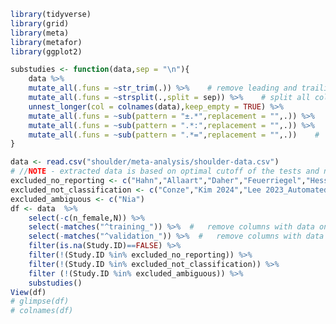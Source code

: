 ```r
library(tidyverse)
library(grid)
library(meta)
library(metafor)
library(ggplot2)
```
```r
substudies <- function(data,sep = "\n"){
    data %>% 
    mutate_all(.funs = ~str_trim(.)) %>%    # remove leading and trailing white spaces
    mutate_all(.funs = ~strsplit(.,split = sep)) %>%    # split all columns
    unnest_longer(col = colnames(data),keep_empty = TRUE) %>% 
    mutate_all(.funs = ~sub(pattern = "±.*",replacement = "",.)) %>%   #   remove leading characters after "±"
    mutate_all(.funs = ~sub(pattern = ".*:",replacement = "",.)) %>%    #   remove leading characters before colon
    mutate_all(.funs = ~sub(pattern = ".*=",replacement = "",.))    #   remove leading characters before "="
}
```
```r
data <- read.csv("shoulder/meta-analysis/shoulder-data.csv")
# //NOTE - extracted data is based on optimal cutoff of the tests and not the 95%!!
excluded_no_reporting <- c("Hahn","Allaart","Daher","Feuerriegel","Hess", "Kaniewska", "Kim 2022","Lee 2023_CSS-Net","xia","shinohara","oeding_supplementary","obama","ni","Lin 2014", "Medina")
excluded_not_classification <- c("Conze","Kim 2024","Lee 2023_Automated","kim 2019", "mu")
excluded_ambiguous <- c("Nia")
df <- data  %>% 
    select(-c(n_female,N)) %>% 
    select(-matches("^training_")) %>%  #   remove columns with data on model training
    select(-matches("^validation_")) %>%  #   remove columns with data on model validation
    filter(is.na(Study.ID)==FALSE) %>% 
    filter(!(Study.ID %in% excluded_no_reporting)) %>% 
    filter(!(Study.ID %in% excluded_not_classification)) %>% 
    filter (!(Study.ID %in% excluded_ambiguous)) %>% 
    substudies() 
View(df)
# glimpse(df)
# colnames(df)
```